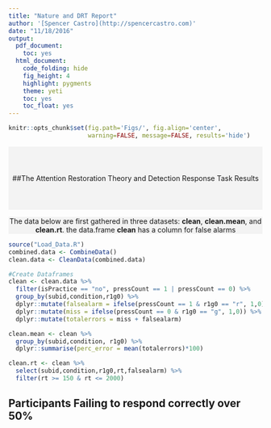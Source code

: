```yaml
---
title: "Nature and DRT Report"
author: '[Spencer Castro](http://spencercastro.com)'
date: "11/18/2016"
output:
  pdf_document:
    toc: yes
  html_document:
    code_folding: hide
    fig_height: 4
    highlight: pygments
    theme: yeti
    toc: yes
    toc_float: yes
---
```


```r
knitr::opts_chunk$set(fig.path='Figs/', fig.align='center',
                      warning=FALSE, message=FALSE, results='hide')
```

<div style="background-color:rgba(0, 0, 1,.04); text-align:center; vertical-align: middle; padding:40px 0;">
##The Attention Restoration Theory and Detection Response Task Results
</div>

<div style="background-color:rgba(0, 0, 1,.04); text-align:center; vertical-align: middle; padding:0px 0;">
The data below are first gathered in three datasets: <b>clean</b>, <b>clean.mean</b>, and <b>clean.rt</b>. the data.frame <b>clean</b> has a column for false alarms
</div>

```r
source("Load_Data.R")
combined.data <- CombineData()
clean.data <- CleanData(combined.data)

#Create Dataframes
clean <- clean.data %>%
  filter(isPractice == "no", pressCount == 1 | pressCount == 0) %>%
  group_by(subid,condition,r1g0) %>%
  dplyr::mutate(falsealarm = ifelse(pressCount == 1 & r1g0 == "r", 1,0)) %>%
  dplyr::mutate(miss = ifelse(pressCount == 0 & r1g0 == "g", 1,0)) %>%
  dplyr::mutate(totalerrors = miss + falsealarm)

clean.mean <- clean %>%
  group_by(subid,condition, r1g0) %>%
  dplyr::summarise(perc_error = mean(totalerrors)*100)

clean.rt <- clean %>%
  select(subid,condition,r1g0,rt,falsealarm) %>%
  filter(rt >= 150 & rt <= 2000)

```

## Participants Failing to respond correctly over 50%


```r

```

